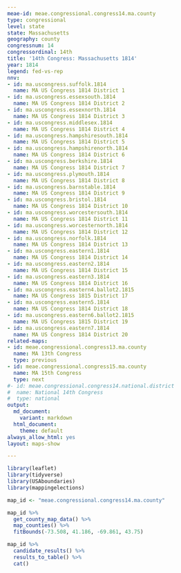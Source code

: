 ```yaml
---
meae-id: meae.congressional.congress14.ma.county
type: congressional
level: state
state: Massachusetts
geography: county
congressnum: 14
congressordinal: 14th
title: '14th Congress: Massachusetts 1814'
year: 1814
legend: fed-vs-rep
nnv:
- id: ma.uscongress.suffolk.1814
  name: MA US Congress 1814 District 1
- id: ma.uscongress.essexsouth.1814
  name: MA US Congress 1814 District 2
- id: ma.uscongress.essexnorth.1814
  name: MA US Congress 1814 District 3
- id: ma.uscongress.middlesex.1814
  name: MA US Congress 1814 District 4
- id: ma.uscongress.hampshiresouth.1814
  name: MA US Congress 1814 District 5
- id: ma.uscongress.hampshirenorth.1814
  name: MA US Congress 1814 District 6
- id: ma.uscongress.berkshire.1814
  name: MA US Congress 1814 District 7
- id: ma.uscongress.plymouth.1814
  name: MA US Congress 1814 District 8
- id: ma.uscongress.barnstable.1814
  name: MA US Congress 1814 District 9
- id: ma.uscongress.bristol.1814
  name: MA US Congress 1814 District 10
- id: ma.uscongress.worcestersouth.1814
  name: MA US Congress 1814 District 11
- id: ma.uscongress.worcesternorth.1814
  name: MA US Congress 1814 District 12
- id: ma.uscongress.norfolk.1814
  name: MA US Congress 1814 District 13
- id: ma.uscongress.eastern1.1814
  name: MA US Congress 1814 District 14
- id: ma.uscongress.eastern2.1814
  name: MA US Congress 1814 District 15
- id: ma.uscongress.eastern3.1814
  name: MA US Congress 1814 District 16
- id: ma.uscongress.eastern4.ballot2.1815
  name: MA US Congress 1815 District 17
- id: ma.uscongress.eastern5.1814
  name: MA US Congress 1814 District 18
- id: ma.uscongress.eastern6.ballot2.1815
  name: MA US Congress 1815 District 19
- id: ma.uscongress.eastern7.1814
  name: MA US Congress 1814 District 20
related-maps:
- id: meae.congressional.congress13.ma.county
  name: MA 13th Congress
  type: previous
- id: meae.congressional.congress15.ma.county
  name: MA 15th Congress
  type: next
#- id: meae.congressional.congress14.national.district
#  name: National 14th Congress
#  type: national
output:
  md_document:
    variant: markdown
  html_document:
    theme: default
always_allow_html: yes
layout: maps-show

---
```


```r
library(leaflet)
library(tidyverse)
library(USAboundaries)
library(mappingelections)

map_id <- "meae.congressional.congress14.ma.county"
```

<div class="map">

```r
map_id %>%
  get_county_map_data() %>%
  map_counties() %>% 
  fitBounds(-73.508, 41.186, -69.861, 43.75)
```

</div>

<div class="results-table">

```r
map_id %>%
  candidate_results() %>%
  results_to_table() %>%
  cat()
```

</div>
